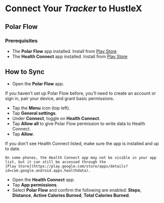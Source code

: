 
# Connect Your *Tracker* to HustleX

## Polar Flow

### Prerequisites

- The **Polar Flow** app installed. Install from [Play Store](https://play.google.com/store/apps/details?id=fi.polar.flow)
- The **Health Connect** app installed. Install from [Play Store](https://play.google.com/store/apps/details?id=com.google.android.apps.healthdata)

## How to Sync

- Open the **Polar Flow** app.

<Note>If you haven't set up Polar Flow before, you'll need to create an account or sign in, pair your device, and grant
	basic permissions.</Note>

- Tap the **Menu** icon (top left).
- Tap **General settings**.
- Under **Connect**, toggle on **Health Connect**.
- Tap **Allow all** to give Polar Flow permission to write data to Health Connect.
- Tap **Allow**.

<Note>
	If you don't see Health Connect listed, make sure the app is installed and up to date.

	On some phones, the Health Connect app may not be visible in your app list, but it can still be accessed through the
	[Play Store](https://play.google.com/store/apps/details?id=com.google.android.apps.healthdata).
</Note>

- Open the **Health Connect** app.
- Tap **App permissions**.
- Select **Polar Flow** and confirm the following are enabled: **Steps**, **Distance**, **Active Calories Burned**, **Total Calories Burned**.
